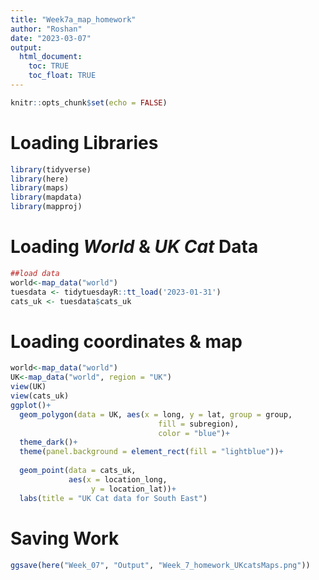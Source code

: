 ```yaml
---
title: "Week7a_map_homework"
author: "Roshan"
date: "2023-03-07"
output: 
  html_document:
    toc: TRUE
    toc_float: TRUE
---
```


```r
knitr::opts_chunk$set(echo = FALSE)
```

# Loading Libraries
```r

library(tidyverse)
library(here)
library(maps)
library(mapdata)
library(mapproj)
```

# Loading *World* & *UK Cat* Data
```r
##load data
world<-map_data("world")
tuesdata <- tidytuesdayR::tt_load('2023-01-31')
cats_uk <- tuesdata$cats_uk
```

# Loading coordinates & map
```r
world<-map_data("world")
UK<-map_data("world", region = "UK")
view(UK)
view(cats_uk)
ggplot()+
  geom_polygon(data = UK, aes(x = long, y = lat, group = group,
                                 fill = subregion),
                                 color = "blue")+
  theme_dark()+
  theme(panel.background = element_rect(fill = "lightblue"))+
            
  geom_point(data = cats_uk,
             aes(x = location_long,
                  y = location_lat))+
  labs(title = "UK Cat data for South East")
```


# Saving Work
```r
ggsave(here("Week_07", "Output", "Week_7_homework_UKcatsMaps.png"))
```



